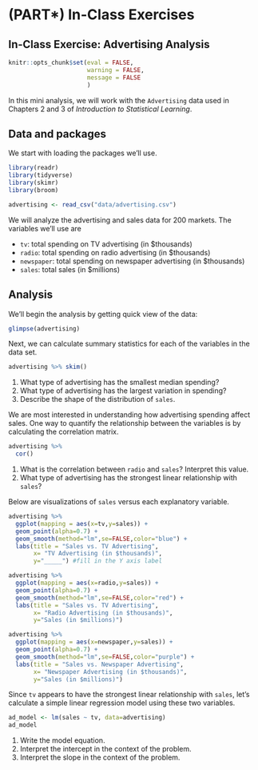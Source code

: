 # (PART\*) In-Class Exercises {-}

## In-Class Exercise: Advertising Analysis

```r
knitr::opts_chunk$set(eval = FALSE, 
                      warning = FALSE,
                      message = FALSE
                      )
```

In this mini analysis, we will work with the `Advertising` data used in Chapters 2 and 3 of *Introduction to Statistical Learning*.

## Data and packages

We start with loading the packages we'll use.

```r
library(readr)
library(tidyverse)
library(skimr)
library(broom)
```

```r
advertising <- read_csv("data/advertising.csv")
```

We will analyze the advertising and sales data for 200 markets. The variables we'll use are 

- `tv`: total spending on TV advertising (in $thousands)
- `radio`: total spending on radio advertising (in $thousands)
- `newspaper`: total spending on newspaper advertising (in $thousands)
- `sales`: total sales (in $millions)

## Analysis

We'll begin the analysis by getting quick view of the data: 

```r
glimpse(advertising)
```

Next, we can calculate summary statistics for each of the variables in the data set. 

```r
advertising %>% skim()
```

1. What type of advertising has the smallest median spending?
2. What type of advertising has the largest variation in spending? 
3. Describe the shape of the distribution of `sales`. 

We are most interested in understanding how advertising spending affect sales. One way to quantify the relationship between the variables is by calculating the correlation matrix. 

```r
advertising %>% 
  cor()
```

1. What is the correlation between `radio` and `sales`? Interpret this value. 
2. What type of advertising has the strongest linear relationship with `sales`? 

Below are visualizations of `sales` versus each explanatory variable. 

```r
advertising %>%
  ggplot(mapping = aes(x=tv,y=sales)) + 
  geom_point(alpha=0.7) + 
  geom_smooth(method="lm",se=FALSE,color="blue") + 
  labs(title = "Sales vs. TV Advertising", 
       x= "TV Advertising (in $thousands)", 
       y="_____") #fill in the Y axis label
```

```r
advertising %>%
  ggplot(mapping = aes(x=radio,y=sales)) + 
  geom_point(alpha=0.7) + 
  geom_smooth(method="lm",se=FALSE,color="red") + 
  labs(title = "Sales vs. TV Advertising", 
       x= "Radio Advertising (in $thousands)", 
       y="Sales (in $millions)")
```

```r
advertising %>%
  ggplot(mapping = aes(x=newspaper,y=sales)) + 
  geom_point(alpha=0.7) + 
  geom_smooth(method="lm",se=FALSE,color="purple") + 
  labs(title = "Sales vs. Newspaper Advertising", 
       x= "Newspaper Advertising (in $thousands)", 
       y="Sales (in $millions)")
```

Since `tv` appears to have the strongest linear relationship with `sales`, let's calculate a simple linear regression model using these two variables. 

```r
ad_model <- lm(sales ~ tv, data=advertising)
ad_model
```

1. Write the model equation. 
2. Interpret the intercept in the context of the problem. 
3. Interpret the slope in the context of the problem.
